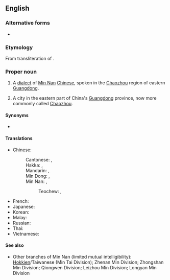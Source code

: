 ==English==

===Alternative forms===
* {{alter|en|Diojiu|Teochiu|Tiuchiu|Tie-chiu|Teochow|Chiuchow}}

===Etymology===
From transliteration of {{etyl|zhx-teo|en}} {{zh-l|潮州|tr=dio5 ziu1}}.

===Proper noun===
{{en-proper noun}}
{{wikipedia|Teochew (dialect)}}

# A [[dialect]] of [[Min Nan]] [[Chinese]], spoken in the [[Chaozhou]] region of eastern [[Guangdong]].
# {{lb|en|dated}} A city in the eastern part of China's [[Guangdong]] province, now more commonly called [[Chaozhou]]. {{rfv-sense|en}}

====Synonyms====
* {{l|en|Chaozhou}} <!-- from Mandarin rather than Min Nan --> <!-- Is that a problem since in English the majority of users as well as the academic community uses the Mandarin name? -->

====Translations====
{{trans-top|one of the divisions of the Chinese language}}
* Chinese:
*: Cantonese: {{t|yue|潮州話|sc=Hani}}, {{t|yue|潮州话|tr=ciu4 zau1 waa6-2|sc=Hani}}
*: Hakka: {{t|hak|潮州話|sc=Hani}}, {{t|hak|潮州话|tr=Chhèu-chû-fa|sc=Hani}}
*: Mandarin: {{t+|cmn|潮州話|sc=Hani}}, {{t|cmn|潮州话|tr=Cháozhōuhuà|sc=Hani}}
*: Min Dong: {{t|cdo|潮州話|sc=Hani}}, {{t|cdo|潮州话|tr=Dièu-ciŭ-uâ|sc=Hani}}
*: Min Nan: {{t+|nan|潮州話|sc=Hani}}, {{t|nan|潮州话|tr=Tiô-chiu-ōe|sc=Hani}}
*:: Teochew: {{t+|nan|潮州話|sc=Hani}}, {{t|nan|潮州话|tr=die5 ziu1 uê7, dio5 ziu1 uê7|sc=Hani}}
{{trans-mid}}
* French: {{t+|fr|teochew|m}}
* Japanese: {{t+|ja|潮州語|tr=ちょうしゅうご, chōshūgo}}
* Korean: {{t|ko|조주어}}
* Malay: {{t|ms|[[bahasa]] [[Teochew]]}}
* Russian: {{t|ru|чаоша́ньский|m}}
* Thai: {{t|th|แต้จิ๋ว}}
* Vietnamese: {{t|vi|[[tiếng]] [[Triều Châu]]}}
{{trans-bottom}}

{{trans-see|city|Chaozhou}}

====See also====
* Other branches of Min Nan (limited mutual intelligibility): [[Hokkien]]/Taiwanese (Min Tai Division); Zhenan Min Division; Zhongshan Min Division; Qiongwen Division; Leizhou Min Division; Longyan Min Division